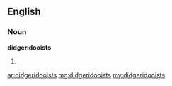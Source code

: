 ==English==

===Noun===
'''didgeridooists'''

# {{plural of|[[didgeridooist]]}}

[[ar:didgeridooists]]
[[mg:didgeridooists]]
[[my:didgeridooists]]